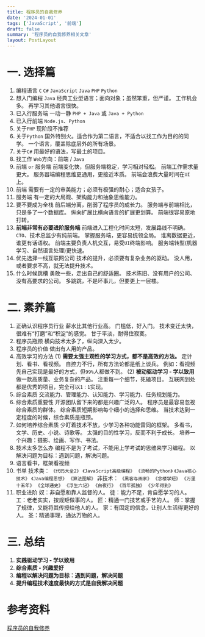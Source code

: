 ```yaml
---
title: 程序员的自我修养
date: '2024-01-01'
tags: ['JavaScript', '前端']
draft: false
summary: '程序员的自我修养相关文章'
layout: PostLayout
---
```


# 一. 选择篇
1. 编程语言
`C`  `C#`  `JavaScript` `Java`  `PHP`  `Python`
2. 想入门编程
`Java`
经典工业型语言；面向对象；虽然笨重，但严谨。
工作机会多。
再学习其他语言很快。
3. 已入行服务端
一动一静
`PHP + Java` 或 `Java + Python`
4. 已入行前端
`Node.js`、`Python`
5. 关于`PHP`
现阶段不推荐
6. 关于`Python`
国外特别火。适合作为第二语言，不适合以找工作为目的的同学。
一个语言，覆盖除底层外的所有场景。
7. 关于`C#`
用最好的语法，写最土的项目。
8. 找工作
`Web`方向：前端 / `Java`
9. 前端 `or` 服务端
前端变化快，但服务端稳定，学习相对轻松。
前端工作需求量更大。
服务器端编程思维更通用，更接近本质。
前端会浪费大量时间在`UI`上。
10. 前端
需要有一定的审美能力；必须有极强的耐心；适合女孩子。
11. 服务端
有一定的大局观、架构能力和抽象思维能力。
12. 要不要成为全栈
前后端分离，削弱了程序员的成长力。
服务端与前端相比，只是多了一个数据库。
纵向扩展比横向语言的扩展更划算。
前端很容易原地打转。
13. **前端非常有必要进阶服务端**
前端进入工程化时间太短，发展路线不明确。
`CTO`、技术总监少有纯前端。
掌握服务端，更容易统领全局。
谁离数据更近，谁更有话语权。
前端主要负责人机交互，易受`UI`终端影响。
服务端转型(机器学习、自然语言处理)更快速。
14. 优先选择一线互联网公司 
技术的提升，必须要有复杂业务的驱动。
没人用，或者要求不高，就无法提升技术。
15. 什么时候跳槽
勇敢一些，走出自己的舒适圈。
技术陈旧、没有用户的公司、没有高要求的公司。
多跳跳，不是坏事儿，但要更上一层楼。
# 二. 素养篇
1. 正确认识程序员行业
薪水比其他行业高。
门槛低，好入门。
技术变迁太快，很难有“打磨”和“积淀”的感觉。
甘于平淡，耐得住寂寞。
2. 程序员瓶颈
横向技术太多了，纵向深入太少。
3. 程序员的价值
做出有人用的产品。
4. 高效学习的方法
(1) **需要太强主观性的学习方式，都不是高效的方法。**
定计划、看书、看视频。
自控力不行，所有方法论都是纸上谈兵。
例如：看视频先自己实现是最好的方式，但`99%`人都做不到。
(2) **被动驱动学习 - 学以致用**
做一款高质量、业务复杂的产品。
注重每一个细节，死磕项目。
互联网到处都是优秀的项目，完全可以`1：1`实现。
5. 综合素质
交流能力、管理能力、认知能力、学习能力、任务规划能力。
6. 综合素质重要性
开源团队留下来的都是兴趣广泛的人。
程序员是最容易忽视综合素质的群体。
综合素质短期影响每个细小的选择和思维。
当技术达到一定程度的时候，综合素质是瓶颈。
7. 如何培养综合素质
少盯着技术不放，少学习各种功能雷同的框架。
多看书，文学、历史、小说、诗歌等。
太强的目的性学习，反而不利于成长。
培养一个兴趣：摄影、绘画、写作、书法。
8. 技术太多怎么办
编程不是为了考试，不能用上学考试的思维来学习编程。
以解决问题为目标：遇到问题，解决问题。
9. 语言看书，框架看视频
10. 书单
技术类：
`《代码大全2》`
`《JavaScript高级编程》`
`《流畅的Python》`
`《Java核心技术》` `《Java编程思想》`
`《算法图解》`
非技术：
`《黑客与画家》`
`《念楼学短》`
`《万里十五年》`
`《全球通史》`
`《浮生六记》`
`《白夜行》`
`《百年孤独》`
`《少年得到》`
11. 职业进阶
奴：非自愿和靠人监督的人。
徒：能力不足，肯自愿学习的人。
工：老老实实，按规矩做事的人。
匠：精通一门技艺或手艺的人。
师：掌握了规律，又能将其传授给他人的人。
家：有固定的信念，让别人生活得更好的人。
圣：精通事理，通达万物的人。
# 三. 总结
 1. **实践驱动学习 - 学以致用**
2. **综合素质 - 兴趣爱好**
3. **编程以解决问题为目标：遇到问题，解决问题**
4. **提升编程技术速度最快的方式是自我解决问题**
# 参考资料
 [程序员的自我修养](https://coding.imooc.com/learn/list/369.html)
